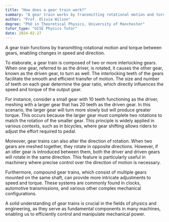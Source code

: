 ```yaml
---
title: "How does a gear train work?"
summary: "A gear train works by transmitting rotational motion and torque between gears to change speed and direction."
author: "Prof. Olivia Wilson"
degree: "PhD in Theoretical Physics, University of Manchester"
tutor_type: "GCSE Physics Tutor"
date: 2024-02-27
---
```


A gear train functions by transmitting rotational motion and torque between gears, enabling changes in speed and direction.

To elaborate, a gear train is composed of two or more interlocking gears. When one gear, referred to as the driver, is rotated, it causes the other gear, known as the driven gear, to turn as well. The interlocking teeth of the gears facilitate the smooth and efficient transfer of motion. The size and number of teeth on each gear determine the gear ratio, which directly influences the speed and torque of the output gear.

For instance, consider a small gear with $10$ teeth functioning as the driver, meshing with a larger gear that has $20$ teeth as the driven gear. In this scenario, the larger gear will turn more slowly but will produce greater torque. This occurs because the larger gear must complete two rotations to match the rotation of the smaller gear. This principle is widely applied in various contexts, such as in bicycles, where gear shifting allows riders to adjust the effort required to pedal.

Moreover, gear trains can also alter the direction of rotation. When two gears are meshed together, they rotate in opposite directions. However, if an idler gear is introduced between them, both the driver and driven gears will rotate in the same direction. This feature is particularly useful in machinery where precise control over the direction of motion is necessary.

Furthermore, compound gear trains, which consist of multiple gears mounted on the same shaft, can provide more intricate adjustments to speed and torque. These systems are commonly found in clocks, automotive transmissions, and various other complex mechanical configurations.

A solid understanding of gear trains is crucial in the fields of physics and engineering, as they serve as fundamental components in many machines, enabling us to efficiently control and manipulate mechanical power.
    